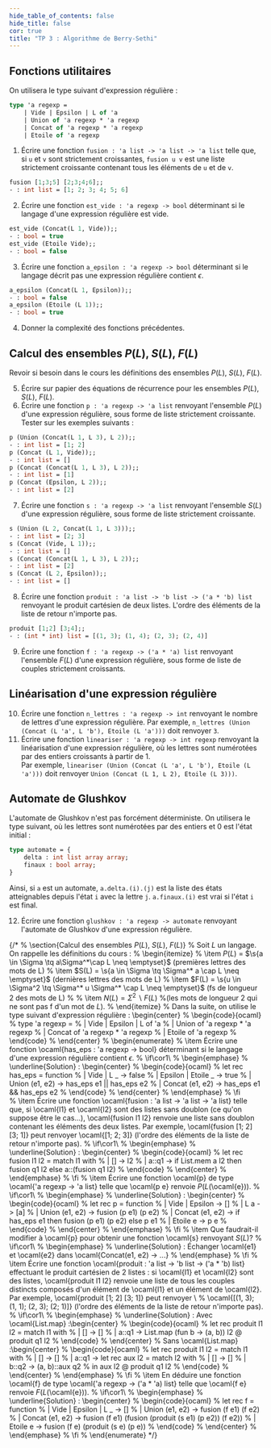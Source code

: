 ```yaml
---
hide_table_of_contents: false
hide_title: false
cor: true
title: "TP 3 : Algorithme de Berry-Sethi"
---
```


## Fonctions utilitaires

On utilisera le type suivant d'expression régulière : 

```ocaml
type 'a regexp = 
    | Vide | Epsilon | L of 'a
    | Union of 'a regexp * 'a regexp
    | Concat of 'a regexp * 'a regexp
    | Etoile of 'a regexp
```

1. Écrire une fonction `fusion : 'a list -> 'a list -> 'a list` telle que, si `u` et `v` sont strictement croissantes, `fusion u v` est une liste strictement croissante contenant tous les éléments de `u` et de `v`. 
```ocaml
fusion [1;3;5] [2;3;4;6];;
- : int list = [1; 2; 3; 4; 5; 6]
```
2. Écrire une fonction `est_vide : 'a regexp -> bool` déterminant si le langage d'une expression régulière est vide.  
```ocaml
est_vide (Concat(L 1, Vide));;
- : bool = true
est_vide (Etoile Vide);;
- : bool = false
```
3. Écrire une fonction `a_epsilon : 'a regexp -> bool` déterminant si le langage décrit pas une expression régulière contient $\epsilon$.
```ocaml
a_epsilon (Concat(L 1, Epsilon));;
- : bool = false
a_epsilon (Etoile (L 1));;
- : bool = true
```

4. Donner la complexité des fonctions précédentes.

## Calcul des ensembles $P(L)$, $S(L)$, $F(L)$

Revoir si besoin dans le cours les définitions des ensembles $P(L)$, $S(L)$, $F(L)$. 

5. Écrire sur papier des équations de récurrence pour les ensembles $P(L)$, $S(L)$, $F(L)$.  
6. Écrire une fonction `p : 'a regexp -> 'a list` renvoyant l'ensemble $P(L)$ d'une expression régulière, sous forme de liste strictement croissante. Tester sur les exemples suivants :
```ocaml
p (Union (Concat(L 1, L 3), L 2));;
- : int list = [1; 2]
p (Concat (L 1, Vide));;
- : int list = []
p (Concat (Concat(L 1, L 3), L 2));;
- : int list = [1]
p (Concat (Epsilon, L 2));;
- : int list = [2]
```
7. Écrire une fonction `s : 'a regexp -> 'a list` renvoyant l'ensemble $S(L)$ d'une expression régulière, sous forme de liste strictement croissante.
```ocaml
s (Union (L 2, Concat(L 1, L 3)));;
- : int list = [2; 3]
s (Concat (Vide, L 1));;
- : int list = []
s (Concat (Concat(L 1, L 3), L 2));;
- : int list = [2]
s (Concat (L 2, Epsilon));;
- : int list = []
```
8. Écrire une fonction `produit : 'a list -> 'b list -> ('a * 'b) list` renvoyant le produit cartésien de deux listes. L'ordre des éléments de la liste de retour n'importe pas.  
```ocaml
produit [1;2] [3;4];;
- : (int * int) list = [(1, 3); (1, 4); (2, 3); (2, 4)]
```
9. Écrire une fonction `f : 'a regexp -> ('a * 'a) list` renvoyant l'ensemble $F(L)$ d'une expression régulière, sous forme de liste de couples strictement croissants.

## Linéarisation d'une expression régulière

10. Écrire une fonction `n_lettres : 'a regexp -> int` renvoyant le nombre de lettres d'une expression régulière. Par exemple, `n_lettres (Union (Concat (L 'a', L 'b'), Etoile (L 'a')))` doit renvoyer `3`.  
11. Écrire une fonction `lineariser : 'a regexp -> int regexp` renvoyant la linéarisation d'une expression régulière, où les lettres sont numérotées par des entiers croissants à partir de $1$.  
Par exemple, `lineariser (Union (Concat (L 'a', L 'b'), Etoile (L 'a')))` doit renvoyer `Union (Concat (L 1, L 2), Etoile (L 3)))`.

## Automate de Glushkov

L'automate de Glushkov n'est pas forcément déterministe. On utilisera le type suivant, où les lettres sont numérotées par des entiers et $0$ est l'état initial :
    
```ocaml
type automate = { 
    delta : int list array array;
    finaux : bool array;
}
```
Ainsi, si `a` est un automate, `a.delta.(i).(j)` est la liste des états atteignables depuis l'état `i` avec la lettre `j`. `a.finaux.(i)` est vrai si l'état `i` est final.

12. Écrire une fonction `glushkov : 'a regexp -> automate` renvoyant l'automate de Glushkov d'une expression régulière.

{/* %     \section{Calcul des ensembles $P(L)$, $S(L)$, $F(L)$}
% 	Soit $L$ un langage. On rappelle les définitions du cours :
% 	\begin{itemize}
% 		\item $P(L)$ = $\s{a \in \Sigma \tq a\Sigma^*\cap L \neq \emptyset}$ (premières lettres des mots de L)
% 		\item $S(L) = \s{a \in \Sigma \tq \Sigma^* a \cap L \neq \emptyset}$ (dernières lettres des mots de L)
% 		\item $F(L) = \s{u \in \Sigma^2 \tq \Sigma^* u \Sigma^* \cap L \neq \emptyset}$ (fs de longueur 2 des mots de L)
% 	%	\item $N(L) = \Sigma^2 \backslash F(L)$ %(les mots de longueur 2 qui ne sont pas f d'un mot de $L$).
% 	\end{itemize}
% 	Dans la suite, on utilise le type suivant d'expression régulière : \begin{center}
% 		\begin{code}{ocaml}
% type 'a regexp = 
% 	| Vide | Epsilon | L of 'a
% 	| Union of 'a regexp * 'a regexp
% 	| Concat of 'a regexp * 'a regexp
% 	| Etoile of 'a regexp
% 		\end{code}
% 	\end{center}
% 	\begin{enumerate}
% 		\item Écrire une fonction \ocaml{has_eps : 'a regexp -> bool} déterminant si le langage d'une expression régulière contient $\epsilon$. 
% 		\if\cor1\\
% 		\begin{emphase}
% 			\underline{Solution} : \begin{center}
% 				\begin{code}{ocaml}
% let rec has_eps = function
% 	| Vide | L _ -> false
% 	| Epsilon | Etoile _ -> true
% 	| Union (e1, e2) -> has_eps e1 || has_eps e2
% 	| Concat (e1, e2) -> has_eps e1 && has_eps e2
% 				\end{code}
% 			\end{center}
% 		\end{emphase}
% 		\fi  
% 		\item Écrire une fonction \ocaml{fusion : 'a list -> 'a list -> 'a list} telle que, si \ocaml{l1} et \ocaml{l2} sont des listes sans doublon (ce qu'on suppose être le cas...), \ocaml{fusion l1 l2} renvoie une liste sans doublon contenant les éléments des deux listes. Par exemple, \ocaml{fusion [1; 2] [3; 1]} peut renvoyer \ocaml{[1; 2; 3]} (l'ordre des éléments de la liste de retour n'importe pas).
% 		\if\cor1\\
% 		\begin{emphase}
% 			\underline{Solution} : \begin{center}
% 				\begin{code}{ocaml}
% let rec fusion l1 l2 = match l1 with
% 	| [] -> l2
% 	| a::q1 -> if List.mem a l2 then fusion q1 l2 else a::(fusion q1 l2)
% 				\end{code}
% 			\end{center}
% 		\end{emphase}
% 		\fi
% 		\item Écrire une fonction \ocaml{p} de type \ocaml{'a regexp -> 'a list} telle que \ocaml{p e} renvoie $P(L($\ocaml{e}$))$.
% 		\if\cor1\\
% 		\begin{emphase}
% 			\underline{Solution} : \begin{center}
% 				\begin{code}{ocaml}
% let rec p = function
% 	| Vide | Epsilon -> []
% 	| L a -> [a]
% 	| Union (e1, e2) -> fusion (p e1) (p e2)
% 	| Concat (e1, e2) -> if has_eps e1 then fusion (p e1) (p e2) else p e1
% 	| Etoile e -> p e
% 				\end{code}
% 			\end{center}
% 		\end{emphase}
% 		\fi
% 		\item Que faudrait-il modifier à \ocaml{p} pour obtenir une fonction \ocaml{s} renvoyant $S(L)$?
% 		\if\cor1\\
% 		\begin{emphase}
% 			\underline{Solution} : Échanger \ocaml{e1} et \ocaml{e2} dans \ocaml{Concat(e1, e2) -> ...}
% 		\end{emphase}
% 		\fi
% 		\item Écrire une fonction \ocaml{produit : 'a list -> 'b list -> ('a * 'b) list} effectuant le produit cartésien de 2 listes : si \ocaml{l1} et \ocaml{l2} sont des listes, \ocaml{produit l1 l2} renvoie une liste de tous les couples distincts composés d'un élément de \ocaml{l1} et un élément de \ocaml{l2}. Par exemple, \ocaml{produit [1; 2] [3; 1]} peut renvoyer \\
% 		\ocaml{[(1, 3); (1, 1); (2, 3); (2; 1)]} (l'ordre des éléments de la liste de retour n'importe pas).
% 		\if\cor1\\
% 		\begin{emphase}
% 			\underline{Solution} : Avec \ocaml{List.map} :\begin{center}
% 				\begin{code}{ocaml}
% let rec produit l1 l2 = match l1 with
% 	| [] -> []
% 	| a::q1 -> List.map (fun b -> (a, b)) l2 @ produit q1 l2
% 				\end{code}
% 			\end{center}
% 		Sans \ocaml{List.map} :\begin{center}
% 				\begin{code}{ocaml}
% let rec produit l1 l2 = match l1 with
% 	| [] -> []
% 	| a::q1 -> let rec aux l2 = match l2 with
% 		| [] -> []
% 		| b::q2 -> (a, b)::aux q2
% 		in aux l2 @ produit q1 l2
% 				\end{code}
% 			\end{center}
% 		\end{emphase}
% 		\fi
% 		\item En déduire une fonction \ocaml{f} de type \ocaml{'a regexp -> ('a * 'a) list} telle que \ocaml{f e} renvoie $F(L($\ocaml{e}$))$. 
% 		\if\cor1\\
% 		\begin{emphase}
% 			\underline{Solution} : \begin{center}
% 				\begin{code}{ocaml}
% let rec f = function
% 	| Vide | Epsilon | L _ -> []
% 	| Union (e1, e2) -> fusion (f e1) (f e2)
% 	| Concat (e1, e2) -> fusion (f e1) (fusion (produit (s e1) (p e2)) (f e2))
% 	| Etoile e -> fusion (f e) (produit (s e) (p e))
% 				\end{code}
% 			\end{center}
% 		\end{emphase}
% 		\fi
% 	\end{enumerate} */}